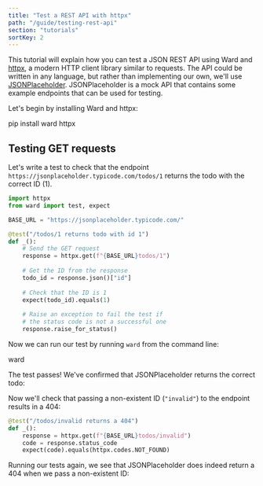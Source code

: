 ```yaml
---
title: "Test a REST API with httpx"
path: "/guide/testing-rest-api"
section: "tutorials"
sortKey: 2
---
```


This tutorial will explain how you can test a JSON REST API using Ward and [httpx](https://github.com/encode/httpx), a modern
HTTP client library similar to requests. The API could be written in any language, but rather than implementing our own,
we'll use [JSONPlaceholder](https://jsonplaceholder.typicode.com/). JSONPlaceholder is a mock API that contains some example endpoints
that can be used for testing. 

Let's begin by installing Ward and httpx:

<TerminalCommand>
pip install ward httpx
</TerminalCommand>

## Testing GET requests

Let's write a test to check that the endpoint `https://jsonplaceholder.typicode.com/todos/1` returns the todo with the correct ID (1).

```python
import httpx
from ward import test, expect

BASE_URL = "https://jsonplaceholder.typicode.com/"

@test("/todos/1 returns todo with id 1")
def _():
    # Send the GET request
    response = httpx.get(f"{BASE_URL}todos/1")
    
    # Get the ID from the response
    todo_id = response.json()["id"]
    
    # Check that the ID is 1
    expect(todo_id).equals(1)
    
    # Raise an exception to fail the test if
    # the status code is not a successful one
    response.raise_for_status()
```

Now we can run our test by running `ward` from the command line:

<TerminalCommand>
ward
</TerminalCommand>

The test passes! We've confirmed that JSONPlaceholder returns the 
correct todo:

<TerminalExample>
    <TestOutputLine marker="PASS" lineNumber="6" moduleName="test_rest" description="/todos/1 returns todo with id 1" />
</TerminalExample>

Now we'll check that passing a non-existent ID (`"invalid"`) to the endpoint results in a 404:

```python
@test("/todos/invalid returns a 404")
def _():
    response = httpx.get(f"{BASE_URL}todos/invalid")
    code = response.status_code
    expect(code).equals(httpx.codes.NOT_FOUND)
```  

Running our tests again, we see that JSONPlaceholder does indeed return a 404 when we pass a non-existent ID:

<TerminalExample>
    <TestOutputLine marker="PASS" lineNumber="6" moduleName="test_rest" description="/todos/1 returns todo with id 1" />
    <TestOutputLine marker="PASS" lineNumber="15" moduleName="test_rest" description="/todos/invalid returns a 404" />
</TerminalExample>

